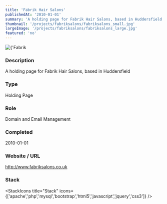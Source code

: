 ```yaml
---
title: 'Fabrik Hair Salons'
publishedAt: '2010-01-01'
summary: 'A holding page for Fabrik Hair Salons, based in Huddersfield'
thumbnail: '/projects/fabriksalons/fabriksalons_small.jpg'
largeImage: '/projects/fabriksalons/fabriksalons_large.jpg'
featured: 'no'
---
```


<div className="relative w-full h-[400px] sm:h-[600px] md:h-[760px] lg:h-[920px]">
  <Image
    alt={'Fabrik Hair Salons'}
    src={'/projects/fabriksalons/fabriksalons.jpg'}
    sizes="(max-width: 640px) 100%, 100%"
    fill={true}
    priority
    style={{
      objectFit: 'contain'
    }}
  />
</div>

### Description

A holding page for Fabrik Hair Salons, based in Huddersfield


### Type

Holding Page

### Role

Domain and Email Management

### Completed
2010-01-01

### Website / URL
http://www.fabriksalons.co.uk


### Stack

<StackIcons
  title="Stack"
  icons={['apache','php','mysql','bootstrap','html5','javascript','jquery','css3']}
  />
